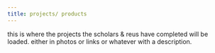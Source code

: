```yaml
---
title: projects/ products
---
```


this is where the projects the scholars & reus have completed will be loaded.
either in photos or links or whatever with a description.

